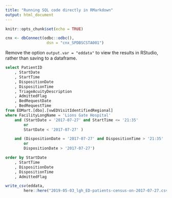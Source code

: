 ```yaml
---
title: "Running SQL code directly in RMarkdown"
output: html_document
---
```


```r
knitr::opts_chunk$set(echo = TRUE)

cnx <- dbConnect(odbc::odbc(),
                  dsn = "cnx_SPDBSCSTA001")

```

Remove the option `output.var = "eddata"` to view the results in RStudio, rather than saving to a dataframe. 

```sql

select PatientID
	, StartDate
	, StartTime
	, DispositionDate
	, DispositionTime
	, TriageAcuityDescription
	, AdmittedFlag
	, BedRequestDate
	, BedRequestTime
from EDMart.[dbo].[vwEDVisitIdentifiedRegional]
where FacilityLongName = 'Lions Gate Hospital' 
	and (StartDate = '2017-07-27' and StartTime <= '21:35' 
		or 
		StartDate < '2017-07-27' ) 

	and (DispositionDate = '2017-07-27' and DispositionTime > '21:35'
		or 
		DispositionDate > '2017-07-27')

order by StartDate
	, StartTime
	, DispositionDate
	, DispositionTime
	, AdmittedFlag


```



```r
write_csv(eddata,
        here::here("2019-05-03_lgh_ED-patients-census-on-2017-07-27.csv"))
                   
```


